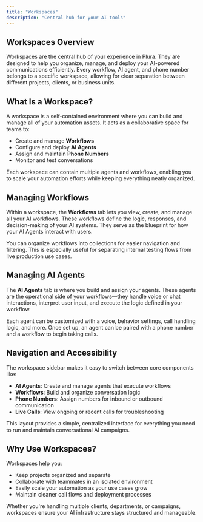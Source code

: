 ```yaml
---
title: "Workspaces"
description: "Central hub for your AI tools"
---
```


## Workspaces Overview

Workspaces are the central hub of your experience in Plura. They are designed to help you organize, manage, and deploy your AI-powered communications efficiently. Every workflow, AI agent, and phone number belongs to a specific workspace, allowing for clear separation between different projects, clients, or business units.

## What Is a Workspace?

A workspace is a self-contained environment where you can build and manage all of your automation assets. It acts as a collaborative space for teams to:

- Create and manage **Workflows**
- Configure and deploy **AI Agents**
- Assign and maintain **Phone Numbers**
- Monitor and test conversations

Each workspace can contain multiple agents and workflows, enabling you to scale your automation efforts while keeping everything neatly organized.

## Managing Workflows

Within a workspace, the **Workflows** tab lets you view, create, and manage all your AI workflows. These workflows define the logic, responses, and decision-making of your AI systems. They serve as the blueprint for how your AI Agents interact with users.

You can organize workflows into collections for easier navigation and filtering. This is especially useful for separating internal testing flows from live production use cases.

## Managing AI Agents

The **AI Agents** tab is where you build and assign your agents. These agents are the operational side of your workflows—they handle voice or chat interactions, interpret user input, and execute the logic defined in your workflow.

Each agent can be customized with a voice, behavior settings, call handling logic, and more. Once set up, an agent can be paired with a phone number and a workflow to begin taking calls.

## Navigation and Accessibility

The workspace sidebar makes it easy to switch between core components like:

- **AI Agents**: Create and manage agents that execute workflows
- **Workflows**: Build and organize conversation logic
- **Phone Numbers**: Assign numbers for inbound or outbound communication
- **Live Calls**: View ongoing or recent calls for troubleshooting

This layout provides a simple, centralized interface for everything you need to run and maintain conversational AI campaigns.

## Why Use Workspaces?

Workspaces help you:

- Keep projects organized and separate
- Collaborate with teammates in an isolated environment
- Easily scale your automation as your use cases grow
- Maintain cleaner call flows and deployment processes

Whether you're handling multiple clients, departments, or campaigns, workspaces ensure your AI infrastructure stays structured and manageable.